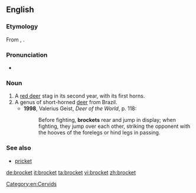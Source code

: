 ==English==
===Etymology===
From {{etyl|frm}} {{term|brocart}}, {{term|broquart}}.

===Pronunciation===
*{{a|UK}} {{IPA|/ˈbɹɒkɪt/}}

===Noun===
{{en-noun}}

# A [[red deer]] stag in its second year, with its first horns.
# A genus of short-horned [[deer]] from Brazil.
#*'''1998''', Valerius Geist, ''Deer of the World'', p. 118:
#*:Before fighting, '''brockets''' rear and jump in display; when fighting, they jump over each other, striking the opponent with the hooves of the forelegs or hind legs in passing. 

===See also===
*[[pricket]]

[[Category:en:Cervids]]

[[de:brocket]]
[[it:brocket]]
[[ta:brocket]]
[[vi:brocket]]
[[zh:brocket]]